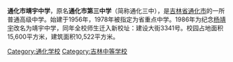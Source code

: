 {{unreferenced|time=2014-08-25T03:01:57+00:00}}
{{expand|time=2014-07-24T14:53:00+00:00}}
'''通化市靖宇中学'''，原名'''通化市第三中学'''（简称通化三中），是[[吉林省|吉林省]][[通化市|通化市]]的一所普通高级中学。始建于1956年，1978年被指定为省重点中学。1986年为纪念[[杨靖宇|杨靖宇]]改名为靖宇中学，同年全校师生迁入新校址：建设大街3341号。校园占地面积15,600平方米，建筑面积10,522平方米。

[[Category:通化学校|Category:通化学校]]
[[Category:吉林中等学校|Category:吉林中等学校]]
